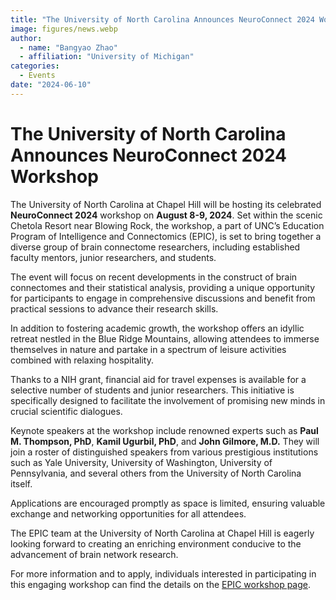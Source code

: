 ```yaml
---
title: "The University of North Carolina Announces NeuroConnect 2024 Workshop"
image: figures/news.webp
author:
  - name: "Bangyao Zhao"
  - affiliation: "University of Michigan"
categories:
  - Events
date: "2024-06-10"
---
```


# The University of North Carolina Announces NeuroConnect 2024 Workshop

The University of North Carolina at Chapel Hill will be hosting its celebrated **NeuroConnect 2024** workshop on **August 8-9, 2024**. Set within the scenic Chetola Resort near Blowing Rock, the workshop, a part of UNC’s Education Program of Intelligence and Connectomics (EPIC), is set to bring together a diverse group of brain connectome researchers, including established faculty mentors, junior researchers, and students.

The event will focus on recent developments in the construct of brain connectomes and their statistical analysis, providing a unique opportunity for participants to engage in comprehensive discussions and benefit from practical sessions to advance their research skills.

In addition to fostering academic growth, the workshop offers an idyllic retreat nestled in the Blue Ridge Mountains, allowing attendees to immerse themselves in nature and partake in a spectrum of leisure activities combined with relaxing hospitality.

Thanks to a NIH grant, financial aid for travel expenses is available for a selective number of students and junior researchers. This initiative is specifically designed to facilitate the involvement of promising new minds in crucial scientific dialogues.

Keynote speakers at the workshop include renowned experts such as **Paul M. Thompson, PhD**, **Kamil Ugurbil, PhD**, and **John Gilmore, M.D.** They will join a roster of distinguished speakers from various prestigious institutions such as Yale University, University of Washington, University of Pennsylvania, and several others from the University of North Carolina itself.

Applications are encouraged promptly as space is limited, ensuring valuable exchange and networking opportunities for all attendees.

The EPIC team at the University of North Carolina at Chapel Hill is eagerly looking forward to creating an enriching environment conducive to the advancement of brain network research.

For more information and to apply, individuals interested in participating in this engaging workshop can find the details on the [EPIC workshop page](https://www.unc-epic.org/workshop).

